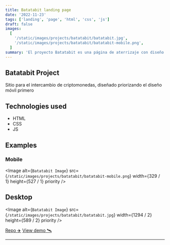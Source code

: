 ```yaml
---
title: Batatabit landing page
date: '2022-11-23'
tags: ['landing', 'page', 'html', 'css', 'js']
draft: false
images:
  [
    '/static/images/projects/batatabit/batatabit.jpg',
    '/static/images/projects/batatabit/batatabit-mobile.png',
  ]
summary: 'El proyecto Batatabit es una página de aterrizaje con diseño móvil primero'
---
```


## Batatabit Project

Sitio para el intercambio de criptomonedas, diseñado priorizando el diseño móvil primero

## Technologies used

- HTML
- CSS
- JS

## Examples

### Mobile

<Image
  alt={`Batatabit Image`}
  src={`/static/images/projects/batatabit/batatabit-mobile.png`}
  width={329 / 1}
  height={527 / 1}
  priority
/>

## Desktop

<Image
  alt={`Batatabit Image`}
  src={`/static/images/projects/batatabit/batatabit.jpg`}
  width={1294 / 2}
  height={589 / 2}
  priority
/>

[Repo ✈️](https://github.com/robert-ds/Batatabit)
[View demo 🛰](https://robert-ds.github.io/Batatabit/)

---
